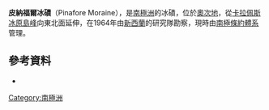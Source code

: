 {{coord|76|53|S|159|26|E|display=title}}

'''皮納福爾冰磧'''（Pinafore Moraine），是[[南極洲|南極洲]]的冰磧，位於[[奧次地|奧次地]]，從[[卡拉佩斯冰原島峰|卡拉佩斯冰原島峰]]向東北面延伸，在1964年由[[新西蘭|新西蘭]]的研究隊勘察，現時由[[南極條約體系|南極條約體系]]管理。

==參考資料==
* {{usgs-gazetteer}}

{{Antarctica-geo-stub}}
[[Category:南極洲|Category:南極洲]]